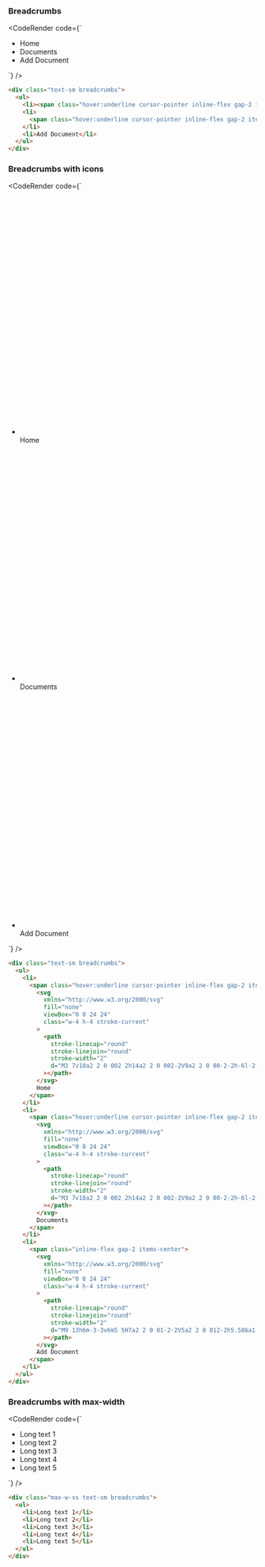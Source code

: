 
### Breadcrumbs

<CodeRender code={`
<div class="text-sm breadcrumbs">
  <ul>
    <li><span class="hover:underline cursor-pointer inline-flex gap-2 items-center">Home</span></li>
    <li>
      <span class="hover:underline cursor-pointer inline-flex gap-2 items-center">Documents</span>
    </li>
    <li>Add Document</li>
  </ul>
</div>

`} />
  
```html
<div class="text-sm breadcrumbs">
  <ul>
    <li><span class="hover:underline cursor-pointer inline-flex gap-2 items-center">Home</span></li>
    <li>
      <span class="hover:underline cursor-pointer inline-flex gap-2 items-center">Documents</span>
    </li>
    <li>Add Document</li>
  </ul>
</div>

```
### Breadcrumbs with icons

<CodeRender code={`
<div class="text-sm breadcrumbs">
  <ul>
    <li>
      <span class="hover:underline cursor-pointer inline-flex gap-2 items-center">
        <svg
          xmlns="http://www.w3.org/2000/svg"
          fill="none"
          viewBox="0 0 24 24"
          class="w-4 h-4 stroke-current"
        >
          <path
            stroke-linecap="round"
            stroke-linejoin="round"
            stroke-width="2"
            d="M3 7v10a2 2 0 002 2h14a2 2 0 002-2V9a2 2 0 00-2-2h-6l-2-2H5a2 2 0 00-2 2z"
          ></path>
        </svg>
        Home
      </span>
    </li>
    <li>
      <span class="hover:underline cursor-pointer inline-flex gap-2 items-center">
        <svg
          xmlns="http://www.w3.org/2000/svg"
          fill="none"
          viewBox="0 0 24 24"
          class="w-4 h-4 stroke-current"
        >
          <path
            stroke-linecap="round"
            stroke-linejoin="round"
            stroke-width="2"
            d="M3 7v10a2 2 0 002 2h14a2 2 0 002-2V9a2 2 0 00-2-2h-6l-2-2H5a2 2 0 00-2 2z"
          ></path>
        </svg>
        Documents
      </span>
    </li>
    <li>
      <span class="inline-flex gap-2 items-center">
        <svg
          xmlns="http://www.w3.org/2000/svg"
          fill="none"
          viewBox="0 0 24 24"
          class="w-4 h-4 stroke-current"
        >
          <path
            stroke-linecap="round"
            stroke-linejoin="round"
            stroke-width="2"
            d="M9 13h6m-3-3v6m5 5H7a2 2 0 01-2-2V5a2 2 0 012-2h5.586a1 1 0 01.707.293l5.414 5.414a1 1 0 01.293.707V19a2 2 0 01-2 2z"
          ></path>
        </svg>
        Add Document
      </span>
    </li>
  </ul>
</div>

`} />
  
```html
<div class="text-sm breadcrumbs">
  <ul>
    <li>
      <span class="hover:underline cursor-pointer inline-flex gap-2 items-center">
        <svg
          xmlns="http://www.w3.org/2000/svg"
          fill="none"
          viewBox="0 0 24 24"
          class="w-4 h-4 stroke-current"
        >
          <path
            stroke-linecap="round"
            stroke-linejoin="round"
            stroke-width="2"
            d="M3 7v10a2 2 0 002 2h14a2 2 0 002-2V9a2 2 0 00-2-2h-6l-2-2H5a2 2 0 00-2 2z"
          ></path>
        </svg>
        Home
      </span>
    </li>
    <li>
      <span class="hover:underline cursor-pointer inline-flex gap-2 items-center">
        <svg
          xmlns="http://www.w3.org/2000/svg"
          fill="none"
          viewBox="0 0 24 24"
          class="w-4 h-4 stroke-current"
        >
          <path
            stroke-linecap="round"
            stroke-linejoin="round"
            stroke-width="2"
            d="M3 7v10a2 2 0 002 2h14a2 2 0 002-2V9a2 2 0 00-2-2h-6l-2-2H5a2 2 0 00-2 2z"
          ></path>
        </svg>
        Documents
      </span>
    </li>
    <li>
      <span class="inline-flex gap-2 items-center">
        <svg
          xmlns="http://www.w3.org/2000/svg"
          fill="none"
          viewBox="0 0 24 24"
          class="w-4 h-4 stroke-current"
        >
          <path
            stroke-linecap="round"
            stroke-linejoin="round"
            stroke-width="2"
            d="M9 13h6m-3-3v6m5 5H7a2 2 0 01-2-2V5a2 2 0 012-2h5.586a1 1 0 01.707.293l5.414 5.414a1 1 0 01.293.707V19a2 2 0 01-2 2z"
          ></path>
        </svg>
        Add Document
      </span>
    </li>
  </ul>
</div>

```
### Breadcrumbs with max-width

<CodeRender code={`
<div class="max-w-xs text-sm breadcrumbs">
  <ul>
    <li>Long text 1</li>
    <li>Long text 2</li>
    <li>Long text 3</li>
    <li>Long text 4</li>
    <li>Long text 5</li>
  </ul>
</div>

`} />
  
```html
<div class="max-w-xs text-sm breadcrumbs">
  <ul>
    <li>Long text 1</li>
    <li>Long text 2</li>
    <li>Long text 3</li>
    <li>Long text 4</li>
    <li>Long text 5</li>
  </ul>
</div>

```   

    